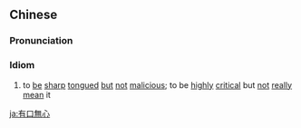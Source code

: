 {{also|有口无心}}
==Chinese==
{{zh-forms|s=有口无心|type=22}}

===Pronunciation===
{{zh-pron
|m=yǒukǒu wúxīn
|c=jau5 hau2 mou4 sam1
|cat=id
}}

===Idiom===
{{zh-idiom}}

# {{lb|zh|Advanced Mandarin}} to [[be]] [[sharp]] [[tongued]] [[but]] [[not]] [[malicious]]; to be [[highly]] [[critical]] but [[not]] [[really]] [[mean]] it

[[ja:有口無心]]